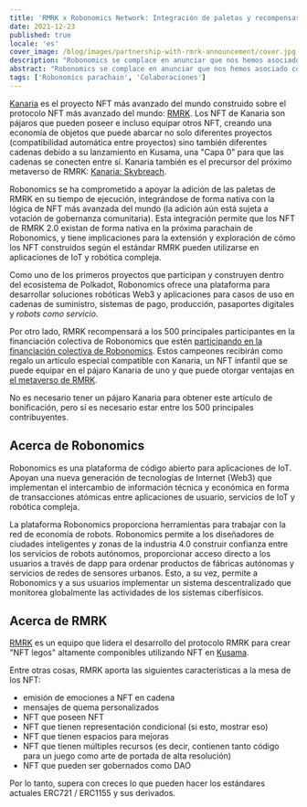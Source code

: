 ```yaml
---
title: 'RMRK x Robonomics Network: Integración de paletas y recompensas de Kanaria'
date: 2021-12-23
published: true
locale: 'es'
cover_image: /blog/images/partnership-with-rmrk-announcement/cover.jpg
description: "Robonomics se complace en anunciar que nos hemos asociado con RMRK para llevar un tema de robótica al proyecto Kanaria y apoyar los estándares RMRK2.0. ¡Kanaria es el proyecto NFT más avanzado del mundo construido sobre el protocolo NFT más avanzado del mundo: RMRK."
abstract: "Robonomics se complace en anunciar que nos hemos asociado con RMRK para llevar un tema de robótica al proyecto Kanaria y apoyar los estándares RMRK2.0. ¡Kanaria es el proyecto NFT más avanzado del mundo construido sobre el protocolo NFT más avanzado del mundo: RMRK."
tags: ['Robonomics parachain', 'Colaboraciones']
---
```


[Kanaria](https://kanaria.rmrk.app/) es el proyecto NFT más avanzado del mundo construido sobre el protocolo NFT más avanzado del mundo: [RMRK](https://rmrk.app/).
Los NFT de Kanaria son pájaros que pueden poseer e incluso equipar otros NFT, creando una economía de objetos que puede abarcar no solo diferentes proyectos (compatibilidad automática entre proyectos) sino también diferentes cadenas debido a su lanzamiento en Kusama, una "Capa 0" para que las cadenas se conecten entre sí. Kanaria también es el precursor del próximo metaverso de RMRK: [Kanaria: Skybreach](https://url.rmrk.app/meta).

Robonomics se ha comprometido a apoyar la adición de las paletas de RMRK en su tiempo de ejecución, integrándose de forma nativa con la lógica de NFT más avanzada del mundo (la adición aún está sujeta a votación de gobernanza comunitaria). Esta integración permite que los NFT de RMRK 2.0 existan de forma nativa en la próxima parachain de Robonomics, y tiene implicaciones para la extensión y exploración de cómo los NFT construidos según el estándar RMRK pueden utilizarse en aplicaciones de IoT y robótica compleja.

Como uno de los primeros proyectos que participan y construyen dentro del ecosistema de Polkadot, Robonomics ofrece una plataforma para desarrollar soluciones robóticas Web3 y aplicaciones para casos de uso en cadenas de suministro, sistemas de pago, producción, pasaportes digitales y *robots como servicio*.

Por otro lado, RMRK recompensará a los 500 principales participantes en la financiación colectiva de Robonomics que estén [participando en la financiación colectiva de Robonomics](https://robonomics.network/kusama-slot/). Estos campeones recibirán como regalo un artículo especial compatible con Kanaria, un NFT infantil que se puede equipar en el pájaro Kanaria de uno y que puede otorgar ventajas en [el metaverso de RMRK](https://url.rmrk.app/meta).

No es necesario tener un pájaro Kanaria para obtener este artículo de bonificación, pero sí es necesario estar entre los 500 principales contribuyentes.

## Acerca de Robonomics

Robonomics es una plataforma de código abierto para aplicaciones de IoT. Apoyan una nueva generación de tecnologías de Internet (Web3) que implementan el intercambio de información técnica y económica en forma de transacciones atómicas entre aplicaciones de usuario, servicios de IoT y robótica compleja.

La plataforma Robonomics proporciona herramientas para trabajar con la red de economía de robots. Robonomics permite a los diseñadores de ciudades inteligentes y zonas de la industria 4.0 construir confianza entre los servicios de robots autónomos, proporcionar acceso directo a los usuarios a través de dapp para ordenar productos de fábricas autónomas y servicios de redes de sensores urbanos. Esto, a su vez, permite a Robonomics y a sus usuarios implementar un sistema descentralizado que monitorea globalmente las actividades de los sistemas ciberfísicos.


## Acerca de RMRK

[RMRK](https://rmrk.app/) es un equipo que lidera el desarrollo del protocolo RMRK para crear "NFT legos" altamente componibles utilizando NFT en [Kusama](https://kusama.network/).

Entre otras cosas, RMRK aporta las siguientes características a la mesa de los NFT:

* emisión de emociones a NFT en cadena
* mensajes de quema personalizados
* NFT que poseen NFT
* NFT que tienen representación condicional (si esto, mostrar eso)
* NFT que tienen espacios para mejoras
* NFT que tienen múltiples recursos (es decir, contienen tanto código para un juego como arte de portada de alta resolución)
* NFT que pueden ser gobernados como DAO

Por lo tanto, supera con creces lo que pueden hacer los estándares actuales ERC721 / ERC1155 y sus derivados.